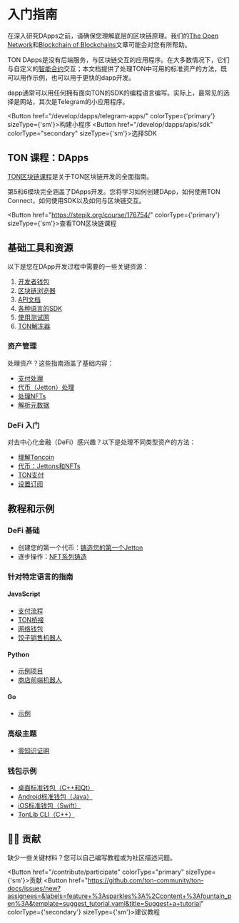 
# 入门指南
在深入研究DApps之前，请确保您理解底层的区块链原理。我们的[The Open Network](/learn/introduction)和[Blockchain of Blockchains](/learn/overviews/ton-blockchain)文章可能会对您有所帮助。

TON DApps是没有后端服务，与区块链交互的应用程序。在大多数情况下，它们与自定义的[智能合约](/develop/smart-contracts/)交互；本文档提供了处理TON中可用的标准资产的方法，既可以用作示例，也可以用于更快的dapp开发。

dapp通常可以用任何拥有面向TON的SDK的编程语言编写。实际上，最常见的选择是网站，其次是Telegram的小应用程序。

<Button href="/develop/dapps/telegram-apps/" colorType={'primary'} sizeType={'sm'}>构建小程序</Button>
<Button href="/develop/dapps/apis/sdk" colorType="secondary" sizeType={'sm'}>选择SDK</Button>


## TON 课程：DApps

[TON区块链课程](https://stepik.org/course/176754/)是关于TON区块链开发的全面指南。

第5和6模块完全涵盖了DApps开发。您将学习如何创建DApp，如何使用TON Connect，如何使用SDK以及如何与区块链交互。

<Button href="https://stepik.org/course/176754/" colorType={'primary'} sizeType={'sm'}>查看TON区块链课程</Button>

## 基础工具和资源

以下是您在DApp开发过程中需要的一些关键资源：

1. [开发者钱包](/participate/wallets/apps)
2. [区块链浏览器](/participate/explorers)
3. [API文档](/develop/dapps/apis/)
4. [各种语言的SDK](/develop/dapps/apis/sdk)
5. [使用测试网](/develop/smart-contracts/environment/testnet)
6. [TON解冻器](https://unfreezer.ton.org/)

### 资产管理

处理资产？这些指南涵盖了基础内容：

- [支付处理](/develop/dapps/asset-processing/)
- [代币（Jetton）处理](/develop/dapps/asset-processing/jettons)
- [处理NFTs](/develop/dapps/asset-processing/nft)
- [解析元数据](/develop/dapps/asset-processing/metadata)

### DeFi 入门

对去中心化金融（DeFi）感兴趣？以下是处理不同类型资产的方法：

- [理解Toncoin](/develop/dapps/defi/coins)
- [代币：Jettons和NFTs](/develop/dapps/defi/tokens)
- [TON支付](/develop/dapps/defi/ton-payments)
- [设置订阅](/develop/dapps/defi/subscriptions)

## 教程和示例

### DeFi 基础

- 创建您的第一个代币：[铸造您的第一个Jetton](/develop/dapps/tutorials/jetton-minter)
- 逐步操作：[NFT系列铸造](/develop/dapps/tutorials/collection-minting)

### 针对特定语言的指南

#### JavaScript

- [支付流程](https://github.com/toncenter/examples)
- [TON桥接](https://github.com/ton-blockchain/bridge)
- [网络钱包](https://github.com/toncenter/ton-wallet)
- [饺子销售机器人](/develop/dapps/tutorials/accept-payments-in-a-telegram-bot-js)

#### Python

- [示例项目](https://github.com/psylopunk/pytonlib/tree/main/examples)
- [商店前端机器人](/develop/dapps/tutorials/accept-payments-in-a-telegram-bot)

#### Go

- [示例](https://github.com/xssnick/tonutils-go/tree/master/example)

### 高级主题

- [零知识证明](/develop/dapps/tutorials/simple-zk-on-ton)

### 钱包示例

- [桌面标准钱包（C++和Qt）](https://github.com/ton-blockchain/wallet-desktop)
- [Android标准钱包（Java）](https://github.com/ton-blockchain/wallet-android)
- [iOS标准钱包（Swift）](https://github.com/ton-blockchain/wallet-ios)
- [TonLib CLI（C++）](https://github.com/ton-blockchain/ton/blob/master/tonlib/tonlib/tonlib-cli.cpp)

## 👨‍💻 贡献

缺少一些关键材料？您可以自己编写教程或为社区描述问题。

<Button href="/contribute/participate" colorType="primary" sizeType={'sm'}>贡献</Button>
  <Button href="https://github.com/ton-community/ton-docs/issues/new?assignees=&labels=feature+%3Asparkles%3A%2Ccontent+%3Afountain_pen%3A&template=suggest_tutorial.yaml&title=Suggest+a+tutorial" colorType={'secondary'} sizeType={'sm'}>建议教程</Button>
